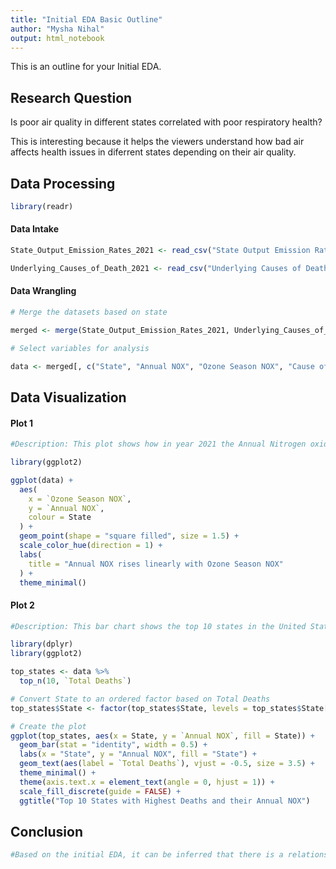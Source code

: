 ```yaml
---
title: "Initial EDA Basic Outline"
author: "Mysha Nihal"
output: html_notebook
---
```


This is an outline for your Initial EDA.

## Research Question 

Is poor air quality in different states correlated with poor respiratory health?

This is interesting because it helps the viewers understand how bad air affects health issues in diferrent states depending on their air quality.

## Data Processing 

```r

library(readr)

```


#### Data Intake 

```r

State_Output_Emission_Rates_2021 <- read_csv("State Output Emission Rates 2021.csv")

Underlying_Causes_of_Death_2021 <- read_csv("Underlying Causes of Death 2021.csv")

```



#### Data Wrangling 
```r

# Merge the datasets based on state

merged <- merge(State_Output_Emission_Rates_2021, Underlying_Causes_of_Death_2021, by= "State")

# Select variables for analysis

data <- merged[, c("State", "Annual NOX", "Ozone Season NOX", "Cause of death", "Population", "Total Deaths")]

```

## Data Visualization

#### Plot 1

```r

#Description: This plot shows how in year 2021 the Annual Nitrogen oxides emissions in the United States rose linearly with Ozone Season Nitrogen oxides emissions. It helps to understand the how air pollution rises by ozone layer. I do not think I will modify anything in this graph in the final report.

library(ggplot2)

ggplot(data) +
  aes(
    x = `Ozone Season NOX`,
    y = `Annual NOX`,
    colour = State
  ) +
  geom_point(shape = "square filled", size = 1.5) +
  scale_color_hue(direction = 1) +
  labs(
    title = "Annual NOX rises linearly with Ozone Season NOX"
  ) +
  theme_minimal()

```


#### Plot 2

```r

#Description: This bar chart shows the top 10 states in the United States that had the most deaths from respiratory diseases caused by air pollution in 2021. It helps us understand how air pollution affects the number of people who die from respiratory problems. The states are ranked from highest to lowest based on the total number of deaths. The chart highlights the connection between high levels of air pollution and increased respiratory-related deaths. I won't be changing anything in this graph for my final report.

library(dplyr)
library(ggplot2)

top_states <- data %>%
  top_n(10, `Total Deaths`)

# Convert State to an ordered factor based on Total Deaths
top_states$State <- factor(top_states$State, levels = top_states$State[order(top_states$`Total Deaths`, decreasing = TRUE)])

# Create the plot
ggplot(top_states, aes(x = State, y = `Annual NOX`, fill = State)) +
  geom_bar(stat = "identity", width = 0.5) +
  labs(x = "State", y = "Annual NOX", fill = "State") +
  geom_text(aes(label = `Total Deaths`), vjust = -0.5, size = 3.5) +
  theme_minimal() +
  theme(axis.text.x = element_text(angle = 0, hjust = 1)) +
  scale_fill_discrete(guide = FALSE) +
  ggtitle("Top 10 States with Highest Deaths and their Annual NOX")

```


## Conclusion
```r

#Based on the initial EDA, it can be inferred that there is a relationship between poor air quality and poor respiratory health. The visualizations help viewers understand how air pollution impacts health across different states, depending on their air quality level.

```

